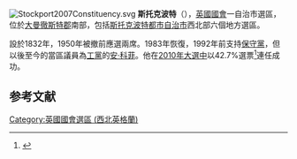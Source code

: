 {{Expand |time=2012-12-25}}
[[File:Stockport2007Constituency.svg|right]]
'''斯托克波特'''（{{lang-en|Stockport}}），[[英國|英國]][[英國國會|國會]]一自治市選區，位於[[大曼徹斯特郡|大曼徹斯特郡]]南部，包括[[斯托克波特都市自治市|斯托克波特都市自治市]]西北部六個地方選區。

設於1832年，1950年被撤前應選兩席。1983年恢復，1992年前支持[[保守黨_(英國)|保守黨]]，但以後至今的當區議員為[[工黨_(英國)|工黨]]的[[安·科菲|安·科菲]]。他在[[2010年英國大選|2010年大選中]]以42.7%選票<ref name="">{{cite news
|publisher=[[英國廣播公司|英國廣播公司]]
|date=2010年5月7日
|title=Election 2010/Constituency/Stockport
|url=http://news.bbc.co.uk/1/shared/election2010/results/constituency/e44.stm
|accessdate=2010年10月19日
|archive-date=2017年8月23日
|archive-url=https://web.archive.org/web/20170823093011/http://news.bbc.co.uk/1/shared/election2010/results/constituency/e44.stm
|dead-url=no
}}</ref>連任成功。

==参考文献==
<div class="references-small">
<references></references>
</div>

{{DEFAULTSORT:Stockport (UK Parliament constituency)}}
[[Category:英國國會選區_(西北英格蘭)|Category:英國國會選區 (西北英格蘭)]]